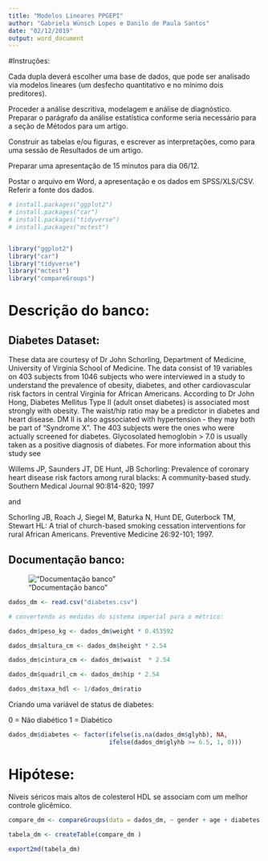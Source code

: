 ```yaml
---
title: "Modelos Lineares PPGEPI"
author: "Gabriela Wünsch Lopes e Danilo de Paula Santos"
date: "02/12/2019"
output: word_document
---
```


#Instruções:

Cada dupla deverá escolher uma base de dados, que pode ser analisado via modelos lineares (um desfecho quantitativo e no mínimo dois preditores). 

Proceder a análise descritiva, modelagem e análise de diagnóstico.
Preparar o parágrafo da análise estatística conforme seria necessário para a seção de Métodos para um artigo. 

Construir as tabelas e/ou figuras, e escrever as interpretações, como para uma sessão de Resultados de um artigo. 

Preparar uma apresentação de 15 minutos para dia 06/12.

Postar o arquivo em Word, a apresentação e os dados em SPSS/XLS/CSV. 
Referir a fonte dos dados.

``` r

# install.packages("ggplot2")
# install.packages("car")
# install.packages("tidyverse")
# install.packages("mctest")


library("ggplot2")
library("car")
library("tidyverse")
library("mctest")
library("compareGroups")
```


# Descrição do banco:

## Diabetes Dataset:

These data are courtesy of Dr John Schorling, Department of Medicine, University of Virginia School of Medicine.
The data consist of 19 variables on 403 subjects from 1046 subjects who were interviewed in a study to understand the prevalence of obesity, diabetes, and other cardiovascular risk factors in central Virginia for African Americans. According to Dr John Hong, Diabetes Mellitus Type II (adult onset diabetes) is associated most strongly with obesity. The waist/hip ratio may be a predictor in diabetes and heart disease. DM II is also agssociated with hypertension - they may both be part of "Syndrome X". The 403 subjects were the ones who were actually screened for diabetes. Glycosolated hemoglobin > 7.0 is usually taken as a positive diagnosis of diabetes. For more information about this study see

Willems JP, Saunders JT, DE Hunt, JB Schorling: Prevalence of coronary heart disease risk factors among rural blacks: A community-based study. Southern Medical Journal 90:814-820; 1997

and

Schorling JB, Roach J, Siegel M, Baturka N, Hunt DE, Guterbock TM, Stewart HL: A trial of church-based smoking cessation interventions for rural African Americans. Preventive Medicine 26:92-101; 1997.



## Documentação banco:


!["Documentação banco"](documenta_banco.PNG)

``` r

dados_dm <- read.csv("diabetes.csv")

# convertendo as medidas do sistema imperial para o métrico:

dados_dm$peso_kg <- dados_dm$weight * 0.453592

dados_dm$altura_cm <- dados_dm$height * 2.54

dados_dm$cintura_cm <- dados_dm$waist  * 2.54

dados_dm$quadril_cm <- dados_dm$hip * 2.54

dados_dm$taxa_hdl <- 1/dados_dm$ratio

```

Criando uma variável de status de diabetes: 

0 = Não diabético 
1 = Diabético

```r

dados_dm$diabetes <- factor(ifelse(is.na(dados_dm$glyhb), NA,
                            ifelse(dados_dm$glyhb >= 6.5, 1, 0)))


```

# Hipótese:

Níveis séricos mais altos de colesterol HDL se associam com um melhor controle glicêmico.

```r

compare_dm <- compareGroups(data = dados_dm, ~ gender + age + diabetes + glyhb + chol + hdl + bp.1s + bp.1d + taxa_hdl + peso_kg + altura_cm + cintura_cm + quadril_cm )

tabela_dm <- createTable(compare_dm )

export2md(tabela_dm)

```


